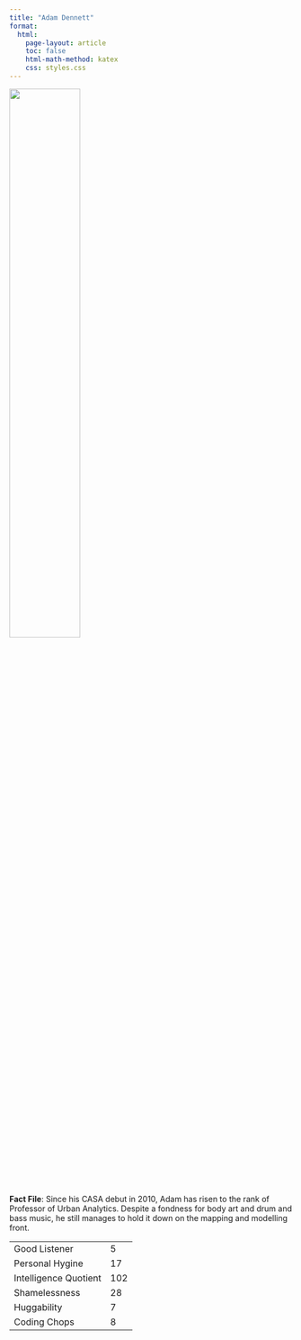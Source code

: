 ```yaml
---
title: "Adam Dennett"
format:
  html:
    page-layout: article
    toc: false
    html-math-method: katex
    css: styles.css 
---
```


![](adam.jpg){width="50%"}

**Fact File**: Since his CASA debut in 2010, Adam has risen to the rank of Professor of Urban Analytics. Despite a fondness for body art and drum and bass music, he still manages to hold it down on the mapping and modelling front.

|                       |     |
|-----------------------|-----|
| Good Listener         | 5   |
| Personal Hygine       | 17  |
| Intelligence Quotient | 102 |
| Shamelessness         | 28  |
| Huggability           | 7   |
| Coding Chops          | 8   |
